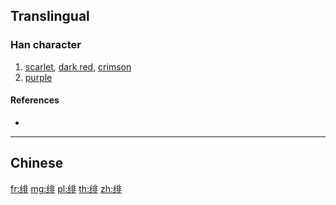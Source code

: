{{character info/new}}
{{also|緋}}
==Translingual==

===Han character===
{{Han char|rn=120|rad=纟|as=08|sn=11|four=|canj=VMLMY}}

# [[scarlet]], [[dark red]], [[crimson]]
# [[purple]]

====References====
* {{Han ref|kx=0944.251|hdz=53412.090|uh=7EEF|ud=32495}}

----

==Chinese==
{{zh-see|緋}}

[[fr:绯]]
[[mg:绯]]
[[pl:绯]]
[[th:绯]]
[[zh:绯]]